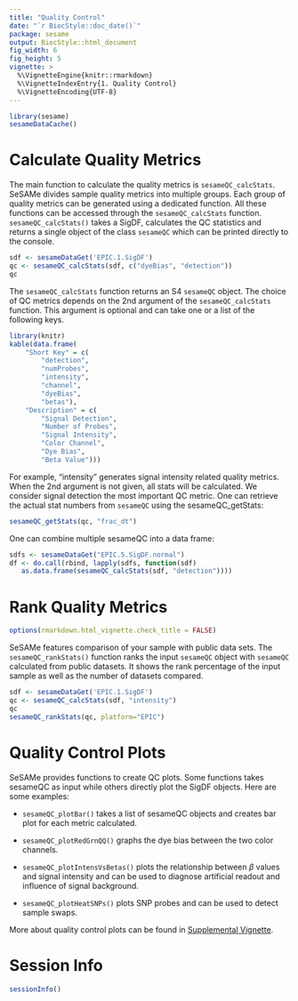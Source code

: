 ```yaml
---
title: "Quality Control"
date: "`r BiocStyle::doc_date()`"
package: sesame
output: BiocStyle::html_document
fig_width: 6
fig_height: 5
vignette: >
  %\VignetteEngine{knitr::rmarkdown}
  %\VignetteIndexEntry{1. Quality Control}
  %\VignetteEncoding{UTF-8}
---
```


```r
library(sesame)
sesameDataCache()
```

# Calculate Quality Metrics

The main function to calculate the quality metrics is `sesameQC_calcStats`.
SeSAMe divides sample quality metrics into multiple groups. Each group of
quality metrics can be generated using a dedicated function. All these
functions can be accessed through the `sesameQC_calcStats`
function. `sesameQC_calcStats()` takes a SigDF, calculates the QC statistics
and returns a single object of the class `sesameQC` which can be printed
directly to the console.

```r
sdf <- sesameDataGet('EPIC.1.SigDF')
qc <- sesameQC_calcStats(sdf, c("dyeBias", "detection"))
qc
```

The `sesameQC_calcStats` function returns an S4 `sesameQC` object. The choice
of QC metrics depends on the 2nd argument of the `sesameQC_calcStats`
function. This argument is optional and can take one or a list of the following
keys.

```r
library(knitr)
kable(data.frame(
    "Short Key" = c(
        "detection",
        "numProbes",
        "intensity",
        "channel",
        "dyeBias",
        "betas"),
    "Description" = c(
        "Signal Detection",
        "Number of Probes",
        "Signal Intensity",
        "Color Channel",
        "Dye Bias",
        "Beta Value")))
```

For example, "intensity" generates signal intensity related quality
metrics. When the 2nd argument is not given, all stats will be calculated. We
consider signal detection the most important QC metric.  One can retrieve the
actual stat numbers from `sesameQC` using the sesameQC_getStats:

```r
sesameQC_getStats(qc, "frac_dt")
```

One can combine multiple sesameQC into a data frame:

```r
sdfs <- sesameDataGet("EPIC.5.SigDF.normal")
df <- do.call(rbind, lapply(sdfs, function(sdf)
   as.data.frame(sesameQC_calcStats(sdf, "detection"))))
```

# Rank Quality Metrics

```r
options(rmarkdown.html_vignette.check_title = FALSE)
```

SeSAMe features comparison of your sample with public data sets. The
`sesameQC_rankStats()` function ranks the input `sesameQC` object with
`sesameQC` calculated from public datasets. It shows the rank percentage of the
input sample as well as the number of datasets compared.

```r
sdf <- sesameDataGet('EPIC.1.SigDF')
qc <- sesameQC_calcStats(sdf, "intensity")
qc
sesameQC_rankStats(qc, platform="EPIC")
```

# Quality Control Plots

SeSAMe provides functions to create QC plots. Some functions takes sesameQC as
input while others directly plot the SigDF objects. Here are some examples:

- `sesameQC_plotBar()` takes a list of sesameQC objects and creates bar
plot for each metric calculated.

- `sesameQC_plotRedGrnQQ()` graphs the dye bias between the two color channels.

- `sesameQC_plotIntensVsBetas()` plots the relationship between $\beta$ values
  and signal intensity and can be used to diagnose artificial readout and
  influence of signal background.

- `sesameQC_plotHeatSNPs()` plots SNP probes and can be used to detect sample
  swaps.

More about quality control plots can be found in [Supplemental
Vignette](https://zhou-lab.github.io/sesame/v1.14/supplemental.html#qc).

# Session Info

```r
sessionInfo()
```